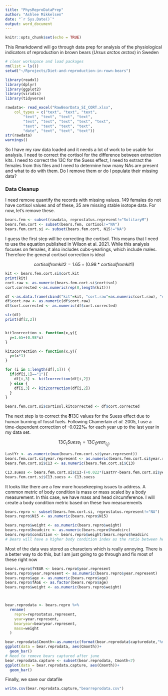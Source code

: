 ```yaml
---
title: "PhysReproDataPrep"
author: "Ashlee Mikkelsen"
date: "`r Sys.Date()`"
output: word_document
---
```


```r
knitr::opts_chunk$set(echo = TRUE)
```

This Rmarkdownd will go through data prep for analysis of the physiological indicators of reproduction in brown bears (*Ursus arctos arctos*) in Sweden

```r
# clear workspace and load packages
rm(list = ls())
setwd("~/Rprojects/Diet-and-reproduction-in-rown-bears")

library(readxl)
library(dplyr)
library(ggplot2)
library(viridis)
library(tidyverse)

```

```r

rawdata<- read_excel("RawBearData_SI_CORT.xlsx", 
    col_types = c("text", "text", "text", 
        "text", "text", "text", "text", 
        "text", "text", "text", "text", "text", 
        "text", "text", "text", "text", 
        "date", "text", "text", "text"))
str(rawdata)
warnings()

```

So I have my raw data loaded and it needs a lot of work to be usable for analysis. I need to correct the cortisol for the difference between extraction kits. I need to correct the 13C for the Suess effect, I need to extract the females from this files and I need to determine how many NAs are present and what to do with them. Do I remove them or do I populate their missing data?

### Data Cleanup
I need remove quantify the records with missing values. 149 females do not have cortisol values and of these, 35 are missing stable isotope data. For now, let's remove these.
```r

bears.fem <- subset(rawdata, reprostatus.represent!="SolitaryM")
bears.fem.cort <- subset(bears.fem, cortisol!="NA")
bears.fem.cort.si <- subset(bears.fem.cort, N15!="NA")


```


I guess the first step will be correcting the cortisol. This means that I need to use the equation published in Wilson et al. 2021. While this analysis focuses on females, it also includes cubs-yearlings, which include males. Therefore the general cortisol correction is ideal

$$
cortisol from kit 2 = 1.65 + (0.98 * cortisol from kit 1)
$$

```r

kit <- bears.fem.cort.si$cort.kit
print(kit)
cort.raw <- as.numeric(bears.fem.cort.si$cortisol)
cort.corrected <-as.numeric(rep(0,length(kit)))

df <-as.data.frame(cbind("kit"=kit, "cort.raw"=as.numeric(cort.raw), "cort.corrected"=as.numeric(cort.corrected)))
df$cort.raw <- as.numeric(df$cort.raw)
df$cort.corrected <- as.numeric(df$cort.corrected)

str(df)
print(df[2,2])


kit1correction <- function(x,y){
  y=1.65+(0.98*x)
}

kit2correction <- function(x,y){
  y=(x*1)
}

for (i in 1:length(df[,1])) {
  if(df[i,1]=="1"){
    df[i,3] <- kit1correction(df[i,2])
  } else {
    df[i,3] <- kit2correction(df[i,2])
  }
}

bears.fem.cort.si$cortisol.kitcorrected <- df$cort.corrected

```

The next step is to correct the 𝛅13C values for the Suess effect due to human burning of fossil fuels. Following Chamerlain *et al.* 2005, I use a time-dependent correction of -0.022‰ for each year up to the last year in my data set.

$$
13C_(Suess_) = 13C_(year_(_i_)) 
$$

```r

LastYr <- as.numeric(max(bears.fem.cort.si$year.represent))
bears.fem.cort.si$year.represent <- as.numeric(bears.fem.cort.si$year.represent)
bears.fem.cort.si$C13 <- as.numeric(bears.fem.cort.si$C13)

C13.suess <- bears.fem.cort.si$C13-(+0.022*(LastYr-bears.fem.cort.si$year.represent))
bears.fem.cort.si$C13.suess <- C13.suess


```


It looks like there are a few more housekeeping issues to address. A common metric of body condition is mass or mass scaled by a body measurement. In this case, we have mass and head circumference. I will create a body condition metric based on these two measurements

```r
bears.repro <- subset(bears.fem.cort.si, reprostatus.represent!="NA")
bears.repro$N15 <- as.numeric(bears.repro$N15)

bears.repro$weight <- as.numeric(bears.repro$weight)
bears.repro$headcirc <- as.numeric(bears.repro$headcirc)
bears.repro$condition <- bears.repro$weight/bears.repro$headcirc
# Bears will have a higher body condition index as the ratio between head circumference, which is a good measure of the overall skeletal size, and their mass increases. For example, a bear with really high mass and a small head means they are a smaller bear with greater fet reserves, muscle mass, or organs. All three of these equate to plentiful resource availability
```

Most of the data was stored as characters which is really annoying. There is a better way to do this, but I am just going to go through and fix most of these right now
```r
bears.repro$fYEAR <- bears.repro$year.represent
bears.repro$year.represent <- as.numeric(bears.repro$year.represent)
bears.repro$age <- as.numeric(bears.repro$age)
bears.repro$fAGE <- as.factor(bears.repro$age)
bears.repro$weight <- as.numeric(bears.repro$weight)




```



```r
bear.reprodata <- bears.repro %>%
  rename(
    repro=reprostatus.represent,
    year=year.represent,
    bearyear=bearyear.represent,
    mass=weight
  )


```




```r
bear.reprodata$Cmonth<-as.numeric(format(bear.reprodata$capturedate,"%m"))
ggplot(data = bear.reprodata, aes(Cmonth))+
  geom_bar()
# Need to remove bears captured after june
bear.reprodata.capture <- subset(bear.reprodata, Cmonth<7)
ggplot(data = bear.reprodata.capture, aes(Cmonth))+
  geom_bar()

```


Finally, we save our datafile

```r

write.csv(bear.reprodata.capture,"bearreprodata.csv")
```


